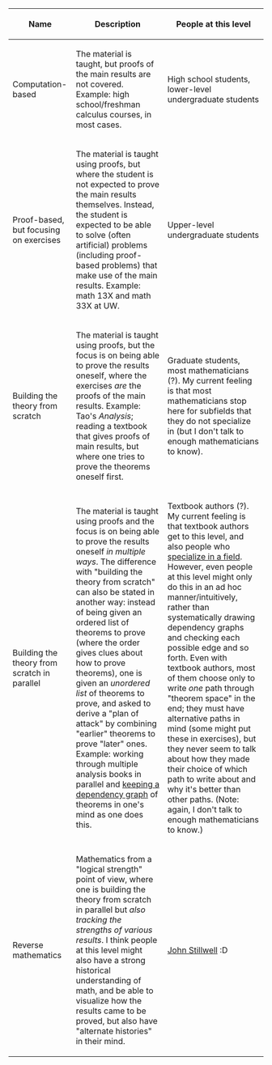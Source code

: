 {| class="sortable wikitable"
|-
! Name !! Description !! People at this level
|-
| Computation-based || The material is taught, but proofs of the main results are not covered. Example: high school/freshman calculus courses, in most cases. || High school students, lower-level undergraduate students
|-
| Proof-based, but focusing on exercises || The material is taught using proofs, but where the student is not expected to prove the main results themselves. Instead, the student is expected to be able to solve (often artificial) problems (including proof-based problems) that make use of the main results. Example: math 13X and math 33X at UW. || Upper-level undergraduate students
|-
| Building the theory from scratch || The material is taught using proofs, but the focus is on being able to prove the results oneself, where the exercises ''are'' the proofs of the main results. Example: Tao's ''Analysis''; reading a textbook that gives proofs of main results, but where one tries to prove the theorems oneself first. || Graduate students, most mathematicians (?). My current feeling is that most mathematicians stop here for subfields that they do not specialize in (but I don't talk to enough mathematicians to know).
|-
| Building the theory from scratch in parallel || The material is taught using proofs and the focus is on being able to prove the results oneself ''in multiple ways''. The difference with "building the theory from scratch" can also be stated in another way: instead of being given an ordered list of theorems to prove (where the order gives clues about how to prove theorems), one is given an ''unordered list'' of theorems to prove, and asked to derive a "plan of attack" by combining "earlier" theorems to prove "later" ones. Example: working through multiple analysis books in parallel and [https://gist.github.com/riceissa/d9f191d934c23dc5e42388dfb91b6aca keeping a dependency graph] of theorems in one's mind as one does this. || Textbook authors (?). My current feeling is that textbook authors get to this level, and also people who [https://terrytao.wordpress.com/career-advice/learn-and-relearn-your-field/ specialize in a field]. However, even people at this level might only do this in an ad hoc manner/intuitively, rather than systematically drawing dependency graphs and checking each possible edge and so forth. Even with textbook authors, most of them choose only to write ''one'' path through "theorem space" in the end; they must have alternative paths in mind (some might put these in exercises), but they never seem to talk about how they made their choice of which path to write about and why it's better than other paths. (Note: again, I don't talk to enough mathematicians to know.)
|-
| Reverse mathematics || Mathematics from a "logical strength" point of view, where one is building the theory from scratch in parallel but ''also tracking the strengths of various results''. I think people at this level might also have a strong historical understanding of math, and be able to visualize how the results came to be proved, but also have "alternate histories" in their mind. || [[wikipedia:John Stillwell|John Stillwell]] :D
|}
